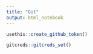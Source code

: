 ```yaml
---
title: "Git"
output: html_notebook
---
```


```r
usethis::create_github_token()
```
```r
gitcreds::gitcreds_set()
```

